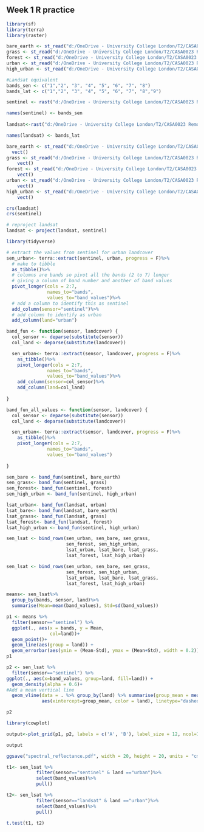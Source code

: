 ## Week 1 R practice



```r
library(sf)
library(terra)
library(raster)

```
```r
bare_earth <- st_read("d:/OneDrive - University College London/T2/CASA0023 Remote Sensing//data/Bare_Earth_Polygon_Polygon.shp")
grass <- st_read("d:/OneDrive - University College London/T2/CASA0023 Remote Sensing/data/Grass_Polygon_Polygon.shp")
forest <- st_read("d:/OneDrive - University College London/T2/CASA0023 Remote Sensing/data/Forest_Polygon_Polygon_Polygon.shp")
urban <- st_read("d:/OneDrive - University College London/T2/CASA0023 Remote Sensing/data/Low_Urban_Polygon_Polygon.shp")
high_urban <- st_read("d:/OneDrive - University College London/T2/CASA0023 Remote Sensing/data/High_Urban_Polygon_Polygon_Polygon.shp")

```





```r
#Landsat equivalent
bands_sen <- c("1","2", "3", "4", "5", "6", "7", "8")
bands_lat <- c("1","2", "3", "4", "5", "6", "7", "8","9")

sentinel <- rast("d:/OneDrive - University College London/T2/CASA0023 Remote Sensing/data/geotiff/S2A_MSIL2A_20240126T111331_N0510_R137_T30UWC_20240126T151750_resampled.tif")

names(sentinel) <- bands_sen
  
landsat<-rast("d:/OneDrive - University College London/T2/CASA0023 Remote Sensing/data/geotiff/LC09_L2SP_203024_20230905_20230907_02_T1.tif")

names(landsat) <- bands_lat


```





```r
bare_earth <- st_read("d:/OneDrive - University College London/T2/CASA0023 Remote Sensing//data/Bare_Earth_Polygon_Polygon.shp") %>%
  vect()
grass <- st_read("d:/OneDrive - University College London/T2/CASA0023 Remote Sensing/data/Grass_Polygon_Polygon.shp")%>%
    vect()
forest <- st_read("d:/OneDrive - University College London/T2/CASA0023 Remote Sensing/data/Forest_Polygon_Polygon_Polygon.shp")%>%
    vect()
urban <- st_read("d:/OneDrive - University College London/T2/CASA0023 Remote Sensing/data/Low_Urban_Polygon_Polygon.shp")%>%
    vect()
high_urban <- st_read("d:/OneDrive - University College London/T2/CASA0023 Remote Sensing/data/High_Urban_Polygon_Polygon_Polygon.shp")%>%
    vect()
```








```r
crs(landsat)
crs(sentinel)

# reproject landsat
landsat <- project(landsat, sentinel)
```



```r
library(tidyverse)
```



```r
# extract the values from sentinel for urban landcover
sen_urban<- terra::extract(sentinel, urban, progress = F)%>%
  # make to tibble
  as_tibble()%>%
  # columns are bands so pivot all the bands (2 to 7) longer
  # giving a column of band number and another of band values
  pivot_longer(cols = 2:7, 
               names_to="bands", 
               values_to="band_values")%>%
  # add a column to identify this as sentinel
  add_column(sensor="sentinel")%>%
  # add column to identify as urban
  add_column(land="urban")
```



```r
band_fun <- function(sensor, landcover) {
  col_sensor <- deparse(substitute(sensor))
  col_land <- deparse(substitute(landcover))

  sen_urban<- terra::extract(sensor, landcover, progress = F)%>%
    as_tibble()%>%
    pivot_longer(cols = 2:7, 
               names_to="bands", 
               values_to="band_values")%>%
    add_column(sensor=col_sensor)%>%
    add_column(land=col_land)
                 
}
```


```r
band_fun_all_values <- function(sensor, landcover) {
  col_sensor <- deparse(substitute(sensor))
  col_land <- deparse(substitute(landcover))

  sen_urban<- terra::extract(sensor, landcover, progress = F)%>%
    as_tibble()%>%
    pivot_longer(cols = 2:7, 
               names_to="bands", 
               values_to="band_values")
                 
}
```


```r
sen_bare <- band_fun(sentinel, bare_earth)
sen_grass<- band_fun(sentinel, grass) 
sen_forest<- band_fun(sentinel, forest) 
sen_high_urban <- band_fun(sentinel, high_urban) 

lsat_urban<- band_fun(landsat, urban)
lsat_bare<- band_fun(landsat, bare_earth)
lsat_grass<- band_fun(landsat, grass)
lsat_forest<- band_fun(landsat, forest)
lsat_high_urban <- band_fun(sentinel, high_urban) 
```


```r
sen_lsat <- bind_rows(sen_urban, sen_bare, sen_grass,
                      sen_forest, sen_high_urban,
                      lsat_urban, lsat_bare, lsat_grass,
                      lsat_forest, lsat_high_urban)
```


```r
sen_lsat <- bind_rows(sen_urban, sen_bare, sen_grass,
                      sen_forest, sen_high_urban,
                      lsat_urban, lsat_bare, lsat_grass,
                      lsat_forest, lsat_high_urban)
```


```r
means<- sen_lsat%>%
  group_by(bands, sensor, land)%>%
  summarise(Mean=mean(band_values), Std=sd(band_values))
```


```r
p1 <- means %>%
  filter(sensor=="sentinel") %>%
  ggplot(., aes(x = bands, y = Mean,
                col=land))+
  geom_point()+
  geom_line(aes(group = land)) +
  geom_errorbar(aes(ymin = (Mean-Std), ymax = (Mean+Std), width = 0.2))
p1
```


```r
p2 <- sen_lsat %>%
  filter(sensor=="sentinel") %>%
ggplot(., aes(x=band_values, group=land, fill=land)) + 
  geom_density(alpha = 0.6)+
#Add a mean vertical line
  geom_vline(data = . %>% group_by(land) %>% summarise(group_mean = mean(band_values)),
             aes(xintercept=group_mean, color = land), linetype="dashed", linewidth=1)
```









```r

p2

```






```r

library(cowplot)
```


```r

output<-plot_grid(p1, p2, labels = c('A', 'B'), label_size = 12, ncol=1)

output
```





```r
ggsave("spectral_reflectance.pdf", width = 20, height = 20, units = "cm")

```


```r

t1<- sen_lsat %>%
           filter(sensor=="sentinel" & land =="urban")%>%
           select(band_values)%>%
           pull()

t2<- sen_lsat %>%
           filter(sensor=="landsat" & land =="urban")%>%
           select(band_values)%>%
           pull()

t.test(t1, t2)
```










```r


```


```r


```





```r


```


```r


```




```r


```


```r


```





```r


```


```r


```










```r


```


```r


```





```r


```


```r


```















```r


```


```r


```





```r


```


```r


```










```r


```


```r


```





```r


```


```r


```































